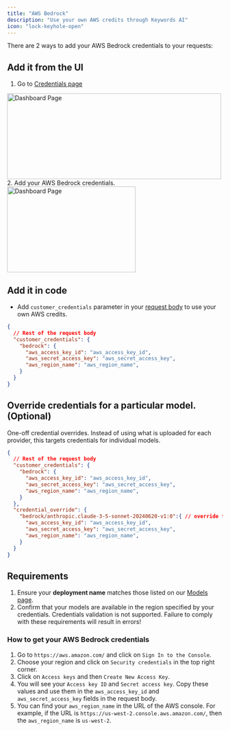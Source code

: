 ```yaml
---
title: "AWS Bedrock"
description: "Use your own AWS credits through Keywords AI"
icon: "lock-keyhole-open"
---
```


There are 2 ways to add your AWS Bedrock credentials to your requests:
## Add it from the UI
1. Go to [Credentials page](https://platform.keywordsai.co/platform/api/credentials)
<img height="200" width="500"  src="/images/bring-own-key.png" alt="Dashboard Page"/>
2. Add your AWS Bedrock credentials.
<img height="200" width="300"  src="/images/providers/bedrock.png" alt="Dashboard Page"/>

## Add it in code
- Add `customer_credentials` parameter in your [request body](/api-endpoints/proxy-endpoints/chat-completions) to use your own AWS credits.

```json
{
  // Rest of the request body
  "customer_credentials": {
    "bedrock": {
      "aws_access_key_id": "aws_access_key_id",
      "aws_secret_access_key": "aws_secret_access_key",
      "aws_region_name": "aws_region_name",
    }
  }
}
```

## Override credentials for a particular model. (Optional)
One-off credential overrides. Instead of using what is uploaded for each provider, this targets credentials for individual models.
```json
{
  // Rest of the request body
  "customer_credentials": {
    "bedrock": {
      "aws_access_key_id": "aws_access_key_id",
      "aws_secret_access_key": "aws_secret_access_key",
      "aws_region_name": "aws_region_name",
    }
  },
  "credential_override": {
    "bedrock/anthropic.claude-3-5-sonnet-20240620-v1:0":{ // override for a specific model.
      "aws_access_key_id": "aws_access_key_id",
      "aws_secret_access_key": "aws_secret_access_key",
      "aws_region_name": "aws_region_name",
    }
  }
}
```

## Requirements
1. Ensure your **deployment name** matches those listed on our [Models page](https://platform.keywordsai.co/platform/models).
2. Confirm that your models are available in the region specified by your credentials.
<Warning>Credentials validation is not supported. Failure to comply with these requirements will result in errors!</Warning>

### How to get your AWS Bedrock credentials
1. Go to `https://aws.amazon.com/` and click on `Sign In to the Console`.
2. Choose your region and click on `Security credentials` in the top right corner.
3. Click on `Access keys` and then `Create New Access Key`.
4. You will see your `Access key ID` and `Secret access key`. Copy these values and use them in the `aws_access_key_id` and `aws_secret_access_key` fields in the request body.
5. You can find your `aws_region_name` in the URL of the AWS console. For example, if the URL is `https://us-west-2.console.aws.amazon.com/`, then the `aws_region_name` is `us-west-2`.

